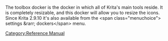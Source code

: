 The toolbox docker is the docker in which all of Krita's main tools reside. It is completely resizable, and {{MouseButton|right}} this docker will allow you to resize the icons. Since Krita 2.9.10 it's also available from the &lt;span class="menuchoice"> settings &amp;rarr; dockers&lt;/span> menu.

[[Category:Reference Manual]]
